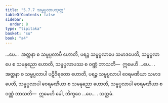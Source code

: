 ```yaml
---
title: "5.7.7 သမ္ဖပ္ပလာပသုတ္တ"
tableOfContents: false
sidebar:
  order: 8
type: "tipitaka"
basket: "su"
book: "a4"
---
```



<DynamicBreadcrumb />

<Division number="270" book="a4">

<Paragraph number="1586" book="a4">
…ပေ…  အတ္တနာ စ သမ္ဖပ္ပလာပီ ဟောတိ, ပရဉ္စ သမ္ဖပ္ပလာပေ သမာဒပေတိ, သမ္ဖပ္ပလာပေ စ သမနုညော ဟောတိ, သမ္ဖပ္ပလာပဿ စ ဝဏ္ဏံ ဘာသတိ—  ဣမေဟိ …ပေ… .
</Paragraph>

<Paragraph number="1587" book="a4">
အတ္တနာ စ သမ္ဖပ္ပလာပါ ပဋိဝိရတော ဟောတိ, ပရဉ္စ သမ္ဖပ္ပလာပါ ဝေရမဏိယာ သမာဒပေတိ, သမ္ဖပ္ပလာပါ ဝေရမဏိယာ စ သမနုညော ဟောတိ, သမ္ဖပ္ပလာပါ ဝေရမဏိယာ စ ဝဏ္ဏံ ဘာသတိ—  ဣမေဟိ ခေါ, ဘိက္ခဝေ …ပေ… .

</Paragraph>
</Division>

<Paragraph number="1588" type="center" book="a4">
သတ္တမံ.
</Paragraph>
